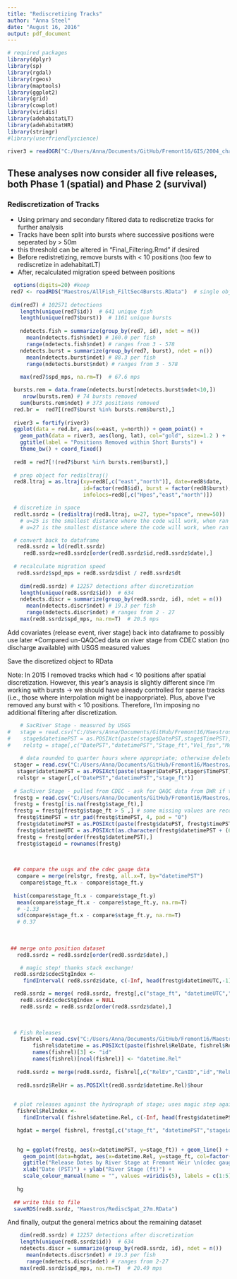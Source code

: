 ```yaml
---
title: "Rediscretizing Tracks"
author: "Anna Steel"
date: "August 16, 2016"
output: pdf_document
---
```

```r
# required packages
library(dplyr)
library(sp)
library(rgdal)
library(rgeos)
library(maptools)
library(ggplot2)
library(grid) 
library(cowplot)
library(viridis)
library(adehabitatLT)
library(adehabitatHR)
library(stringr)
#library(userfriendlyscience)

river3 = readOGR("C:/Users/Anna/Documents/GitHub/Fremont16/GIS/2004_channel","2004_channel_freTightclip")

```
## These analyses now consider all five releases, both Phase 1 (spatial) and Phase 2 (survival)

### Rediscretization of Tracks
- Using primary and secondary filtered data to rediscretize tracks for further analysis
- Tracks have been split into bursts where successive positions were seperated by > 50m
* this threshold can be altered in "Final_Filtering.Rmd" if desired
- Before redistretizing, remove bursts with < 10 positions (too few to rediscretize in adehabitatLT)
- After, recalculated migration speed between positions

```r
  options(digits=20) #keep 
 red7 <- readRDS("Maestros/AllFish_FiltSec4Bursts.RData")  # single object, named red7
 
 dim(red7) # 102571 detections 
    length(unique(red7$id))  # 641 unique fish
    length(unique(red7$burst))  # 1161 unique bursts
    
    ndetects.fish = summarize(group_by(red7, id), ndet = n())  
      mean(ndetects.fish$ndet) # 160.0 per fish
      range(ndetects.fish$ndet) # ranges from 3 - 578
    ndetects.burst = summarize(group_by(red7, burst), ndet = n())  
      mean(ndetects.burst$ndet) # 88.3 per fish
      range(ndetects.burst$ndet) # ranges from 3 - 578
      
    max(red7$spd_mps, na.rm=T)  # 67.6 mps
```

```r
  bursts.rem = data.frame(ndetects.burst[ndetects.burst$ndet<10,])
     nrow(bursts.rem) # 74 bursts removed
    sum(bursts.rem$ndet) # 373 positions removed
  red.br =  red7[(red7$burst %in% bursts.rem$burst),] 
  
  river3 = fortify(river3)
  ggplot(data = red.br, aes(x=east, y=north)) + geom_point() + 
    geom_path(data = river3, aes(long, lat), col="gold", size=1.2 ) +
    ggtitle(label = "Positions Removed within Short Bursts") +
    theme_bw() + coord_fixed()
    
  red8 = red7[!(red7$burst %in% bursts.rem$burst),]
  
  # prep object for redisltraj()
  red8.ltraj = as.ltraj(xy=red8[,c("east","north")], date=red8$date, 
                        id=factor(red8$id), burst = factor(red8$burst),
                        infolocs=red8[,c("Hpes","east","north")])
```

```r
  # discretize in space
  redlt.ssrdz = (redisltraj(red8.ltraj, u=27, type="space", nnew=50)) 
    # u=25 is the smallest distance where the code will work, when ran with rel 1&2
    # u=27 is the smallest distance where the code will work, when ran with rel 1-5

  # convert back to dataframe
   red8.ssrdz = ld(redlt.ssrdz)
     red8.ssrdz=red8.ssrdz[order(red8.ssrdz$id,red8.ssrdz$date),]
     
  # recalculate migration speed  
   red8.ssrdz$spd_mps = red8.ssrdz$dist / red8.ssrdz$dt
   
    dim(red8.ssrdz) # 12257 detections after discretization
    length(unique(red8.ssrdz$id))  # 634
    ndetects.discr = summarize(group_by(red8.ssrdz, id), ndet = n())  
      mean(ndetects.discr$ndet) # 19.3 per fish
      range(ndetects.discr$ndet) # ranges from 2 - 27
    max(red8.ssrdz$spd_mps, na.rm=T)  # 20.5 mps

```




Add covariates (release event, river stage) back into dataframe to possibly use later
*Compared un-QAQCed data on river stage from CDEC station (no discharge available) with USGS measured values

Save the discretized object to RData

Note: In 2015 I removed tracks which had < 10 positions after spatial discretization. However, this year's anaysis is slightly different since I'm working with bursts  ->  we should have already controlled for sparse tracks (i.e., those where interpolation might be inapporpriate). Plus, above I've removed any burst with < 10 positions. Therefore, I'm imposing no additional filtering after discretization. 

```r

    # SacRiver Stage - measured by USGS
#   stage = read.csv("C:/Users/Anna/Documents/GitHub/Fremont16/Maestros/SacDischarge.csv", colClasses=c("TimePST"="character"))
#    stage$datetimePST = as.POSIXct(paste(stage$DatePST,stage$TimePST), format="%Y-%m-%d %H:%M")
#    relstg = stage[,c("DatePST","datetimePST","Stage_ft","Vel_fps","MeasQ_cfs")]
    
    # data rounded to quarter hours where appropriate; otherwise deleted
  stager = read.csv("C:/Users/Anna/Documents/GitHub/Fremont16/Maestros/SacDischargeRoundedtime.csv", colClasses=c("TimePST"="character"))
   stager$datetimePST = as.POSIXct(paste(stager$DatePST,stager$TimePST), format="%Y-%m-%d %H:%M")
   relstgr = stager[,c("DatePST","datetimePST","stage_ft")]
  
  # SacRiver Stage - pulled from CDEC - ask for QAQC data from DWR if this seems okay 
  frestg = read.csv("C:/Users/Anna/Documents/GitHub/Fremont16/Maestros/FRE_stage_2016study.csv")
  frestg = frestg[!is.na(frestg$stage_ft),]
  frestg = frestg[frestg$stage_ft > 5 ,] # some missing values are recorded as 2 or 5; remove these entirely
   frestg$timePST = str_pad(frestg$timePST, 4, pad = "0")
   frestg$datetimePST = as.POSIXct(paste(frestg$datePST, frestg$timePST), format="%Y%m%d %H%M", tz="Etc/GMT-8")
   frestg$datetimeUTC = as.POSIXct(as.character(frestg$datetimePST + (60*60*8)), tz="GMT")
   frestg = frestg[order(frestg$datetimePST),]
   frestg$stageid = rownames(frestg)
  

  
  ## compare the usgs and the cdec gauge data 
   compare = merge(relstgr, frestg, all.x=T, by="datetimePST")
    compare$stage_ft.x - compare$stage_ft.y
    
  hist(compare$stage_ft.x - compare$stage_ft.y)
   mean(compare$stage_ft.x - compare$stage_ft.y, na.rm=T)
   # -1.33
   sd(compare$stage_ft.x - compare$stage_ft.y, na.rm=T)
   # 0.37
   
   
   
 ## merge onto position dataset
   red8.ssrdz = red8.ssrdz[order(red8.ssrdz$date),]

    # magic step! thanks stack exchange!
  red8.ssrdz$cdecStgIndex <- 
     findInterval( red8.ssrdz$date, c(-Inf, head(frestg$datetimeUTC,-1))+ c(0,diff(as.numeric(frestg$datetimeUTC))/2 )) 

  red8.ssrdz = merge( red8.ssrdz, frestg[,c("stage_ft", "datetimeUTC","stageid")], by.y="stageid", by.x="cdecStgIndex", all.x=T)
    red8.ssrdz$cdecStgIndex = NULL
    red8.ssrdz = red8.ssrdz[order(red8.ssrdz$date),]

  
    
  # Fish Releases
    fishrel = read.csv("C:/Users/Anna/Documents/GitHub/Fremont16/Maestros/TagReleaseList.csv", colClasses=c("RelTime"="character"))
        fishrel$datetime = as.POSIXct(paste(fishrel$RelDate, fishrel$RelTime), format="%Y-%m-%d %H%M", tz="Etc/GMT-8")
        names(fishrel)[3] <- "id"
        names(fishrel)[ncol(fishrel)] <- "datetime.Rel"
        
   red8.ssrdz = merge(red8.ssrdz, fishrel[,c("RelEv","CanID","id","RelLoc","datetime.Rel")], all.x=T)
  
   red8.ssrdz$RelHr = as.POSIXlt(red8.ssrdz$datetime.Rel)$hour

   
  # plot releases against the hydrograph of stage; uses magic step again! 
   fishrel$RelIndex <- 
     findInterval( fishrel$datetime.Rel, c(-Inf, head(frestg$datetimePST,-1))+ c(0,diff(as.numeric(frestg$datetimePST))/2 )) 

   hgdat = merge( fishrel, frestg[,c("stage_ft", "datetimePST","stageid")], by.y="stageid", by.x="RelIndex", all.x=T)

   
   hg = ggplot(frestg, aes(x=datetimePST, y=stage_ft)) + geom_line() + geom_hline(aes(yintercept=33), lty=2) +
     geom_point(data=hgdat, aes(x=datetime.Rel, y=stage_ft, col=factor(RelEv)), pch=16, cex=6) + 
     ggtitle("Release Dates by River Stage at Fremont Weir \n(cdec gauge)") + 
     xlab("Date (PST)") + ylab("River Stage (ft)") + 
     scale_colour_manual(name = "", values =viridis(5), labels = c(1:5))
     
   hg
   
  ## write this to file
  saveRDS(red8.ssrdz, "Maestros/RediscSpat_27m.RData")
```



And finally, output the general metrics about the remaining dataset
```r
    dim(red8.ssrdz) # 12257 detections after discretization
    length(unique(red8.ssrdz$id))  # 634
    ndetects.discr = summarize(group_by(red8.ssrdz, id), ndet = n())  
      mean(ndetects.discr$ndet) # 19.3 per fish
      range(ndetects.discr$ndet) # ranges from 2-27
    max(red8.ssrdz$spd_mps, na.rm=T)  # 20.49 mps
```
